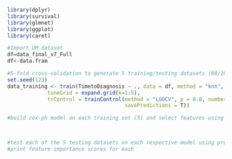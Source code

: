 ```r
library(dplyr)
library(survival)
library(glmnet)
library(ggplot)
library(caret)

#Import UM dataset
df=data_final_v7_Full
df<-data.fram

#5-fold cross-validation to generate 5 training/testing datasets (80/20)
set.seed(123)
data_training <- train(TimetoDiagnosis ~ ., data = df, method = "knn", 
             tuneGrid = expand.grid(k=1:5),
             trControl = trainControl(method = "LGOCV", p = 0.8, number = 1,
                                      savePredictions = T))

#build cox-ph model on each training set (5) and select features using lasso - glmnet package



#test each of the 5 testing datasets on each respective model using predict package
#print feature importance scores for each 

















```